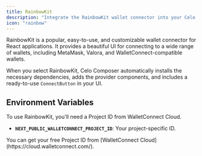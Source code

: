 ```yaml
---
title: RainbowKit
description: "Integrate the RainbowKit wallet connector into your Celo dApp."
icon: "rainbow"
---
```


RainbowKit is a popular, easy-to-use, and customizable wallet connector for React applications. It provides a beautiful UI for connecting to a wide range of wallets, including MetaMask, Valora, and WalletConnect-compatible wallets.

When you select RainbowKit, Celo Composer automatically installs the necessary dependencies, adds the provider components, and includes a ready-to-use `ConnectButton` in your UI.

## Environment Variables

To use RainbowKit, you'll need a Project ID from WalletConnect Cloud.

- **`NEXT_PUBLIC_WALLETCONNECT_PROJECT_ID`**: Your project-specific ID.

<Info>
  You can get your free Project ID from [WalletConnect
  Cloud](https://cloud.walletconnect.com/).
</Info>
